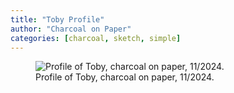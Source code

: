 ```yaml
---
title: "Toby Profile"
author: "Charcoal on Paper"
categories: [charcoal, sketch, simple]
---
```


![Profile of Toby, charcoal on paper, 11/2024.](IMG_0722.jpg)
